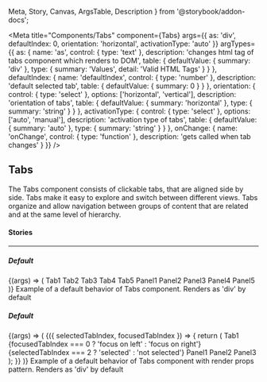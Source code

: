   Meta,
  Story,
  Canvas,
  ArgsTable,
  Description
} from '@storybook/addon-docs';

<Meta
  title="Components/Tabs"
  component={Tabs}
  args={{
    as: 'div',
    defaultIndex: 0,
    orientation: 'horizontal',
    activationType: 'auto'
  }}
  argTypes={{
    as: {
      name: 'as',
      control: { type: 'text' },
      description: 'changes html tag of tabs component which renders to DOM',
      table: {
        defaultValue: { summary: 'div' },
        type: { summary: 'Values', detail: 'Valid HTML Tags' }
      }
    },
    defaultIndex: {
      name: 'defaultIndex',
      control: { type: 'number' },
      description: 'default selected tab',
      table: { defaultValue: { summary: 0 } }
    },
    orientation: {
      control: { type: 'select' },
      options: ['horizontal', 'vertical'],
      description: 'orientation of tabs',
      table: {
        defaultValue: { summary: 'horizontal' },
        type: { summary: 'string' }
      }
    },
    activationType: {
      control: { type: 'select' },
      options: ['auto', 'manual'],
      description: 'activation type of tabs',
      table: {
        defaultValue: { summary: 'auto' },
        type: { summary: 'string' }
      }
    },
    onChange: {
      name: 'onChange',
      control: { type: 'function' },
      description: 'gets called when tab changes'
    }
  }}
/>

## Tabs

<p
  style={{
    color: 'white',
    padding: '10px',
    fontWeight: 'bold',
    borderRadius: '4px',
    backgroundColor: '#1B5193'
  }}
>
  The Tabs component consists of clickable tabs, that are aligned side by side.
  Tabs make it easy to explore and switch between different views. Tabs organize
  and allow navigation between groups of content that are related and at the
  same level of hierarchy.
</p>

#### Stories

<hr />

##### Default

<Canvas>
  <Story name="Default" inline={false}>
    {(args) => (
      <Tabs>
        <TabList>
          <Tab>Tab1</Tab>
          <Tab disabled>Tab2</Tab>
          <Tab disabled>Tab3</Tab>
          <Tab>Tab4</Tab>
          <Tab disabled>Tab5</Tab>
        </TabList>
        <TabPanelList>
          <TabPanel>Panel1</TabPanel>
          <TabPanel>Panel2</TabPanel>
          <TabPanel>Panel3</TabPanel>
          <TabPanel>Panel4</TabPanel>
          <TabPanel>Panel5</TabPanel>
        </TabPanelList>
      </Tabs>
    )}
  </Story>
</Canvas>

<Description story="Default">
  Example of a default behavior of Tabs component. Renders as 'div' by default
</Description>

<ArgsTable story="Default" />

##### Default

<Canvas>
  <Story name="Render Props" inline={false}>
    {(args) => (
      <Tabs>
        {({ selectedTabIndex, focusedTabIndex }) => {
          return (
            <React.Fragment>
              <TabList>
                <Tab>Tab1</Tab>
                <Tab disabled>
                  {focusedTabIndex === 0 ? 'focus on left' : 'focus on right'}
                </Tab>
                <Tab>
                  {selectedTabIndex === 2 ? 'selected' : 'not selected'}
                </Tab>
              </TabList>
              <TabPanelList>
                <TabPanel>Panel1</TabPanel>
                <TabPanel>Panel2</TabPanel>
                <TabPanel>Panel3</TabPanel>
              </TabPanelList>
            </React.Fragment>
          );
        }}
      </Tabs>
    )}
  </Story>
</Canvas>

<Description story="Render Props">
  Example of a default behavior of Tabs component with render props pattern.
  Renders as 'div' by default
</Description>

<ArgsTable story="Render Props" />
